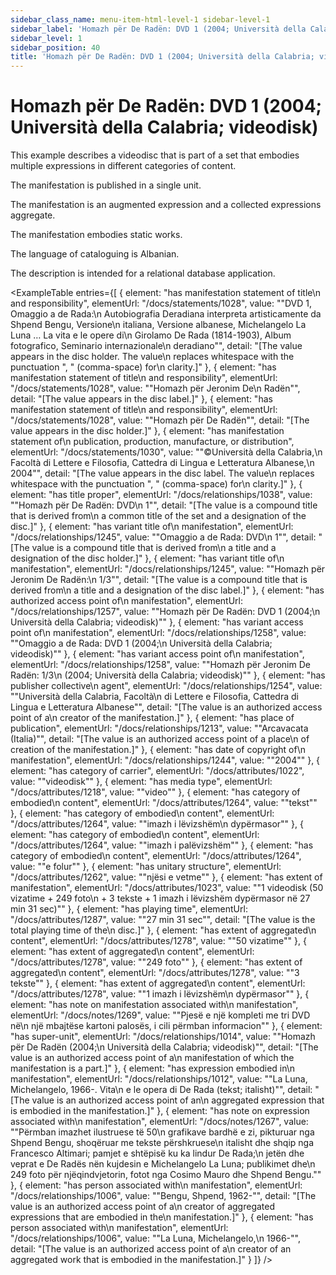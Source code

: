 ```yaml
---
sidebar_class_name: menu-item-html-level-1 sidebar-level-1
sidebar_label: 'Homazh për De Radën: DVD 1 (2004; Università della Calabria; videodisk)'
sidebar_level: 1
sidebar_position: 40
title: 'Homazh për De Radën: DVD 1 (2004; Università della Calabria; videodisk)'
---
```


# Homazh për De Radën: DVD 1 (2004; Università della Calabria; videodisk)

This example describes a videodisc that is part of a set that embodies multiple
              expressions in different categories of content.

The manifestation is published in a single unit.

The manifestation is an augmented expression and a collected expressions
              aggregate.

The manifestation embodies static works.

The language of cataloguing is Albanian.

The description is intended for a relational database application.

<ExampleTable
  entries={[
    {
      element: "has manifestation statement of title\n                      and responsibility",
      elementUrl: "/docs/statements/1028",
      value: "\"DVD 1, Omaggio a de Rada:\n                    Autobiografia Deradiana interpreta artisticamente da Shpend Bengu, Versione\n                    italiana, Versione albanese, Michelangelo La Luna … La vita e le opere di\n                    Girolamo De Rada (1814-1903), Album fotografico, Seminario internazionale\n                    deradiano\"",
      detail: "[The value appears in the disc holder. The value\n                      replaces whitespace with the punctuation \", \" (comma-space) for\n                      clarity.]"
    },
    {
      element: "has manifestation statement of title\n                      and responsibility",
      elementUrl: "/docs/statements/1028",
      value: "\"Homazh për Jeronim De\n                    Radën\"",
      detail: "[The value appears in the disc label.]"
    },
    {
      element: "has manifestation statement of title\n                      and responsibility",
      elementUrl: "/docs/statements/1028",
      value: "\"Homazh për De Radën\"",
      detail: "[The value appears in the disc holder.]"
    },
    {
      element: "has manifestation statement of\n                      publication, production, manufacture, or distribution",
      elementUrl: "/docs/statements/1030",
      value: "\"©Università della Calabria,\n                    Facoltà di Lettere e Filosofia, Cattedra di Lingua e Letteratura Albanese,\n                    2004\"",
      detail: "[The value appears in the disc label. The value\n                      replaces whitespace with the punctuation \", \" (comma-space) for\n                      clarity.]"
    },
    {
      element: "has title proper",
      elementUrl: "/docs/relationships/1038",
      value: "\"Homazh për De Radën: DVD\n                    1\"",
      detail: "[The value is a compound title that is derived from\n                      a common title of the set and a designation of the disc.]"
    },
    {
      element: "has variant title of\n                      manifestation",
      elementUrl: "/docs/relationships/1245",
      value: "\"Omaggio a de Rada: DVD\n                    1\"",
      detail: "[The value is a compound title that is derived from\n                      a title and a designation of the disc holder.]"
    },
    {
      element: "has variant title of\n                      manifestation",
      elementUrl: "/docs/relationships/1245",
      value: "\"Homazh për Jeronim De Radën:\n                    1/3\"",
      detail: "[The value is a compound title that is derived from\n                      a title and a designation of the disc label.]"
    },
    {
      element: "has authorized access point of\n                    manifestation",
      elementUrl: "/docs/relationships/1257",
      value: "\"Homazh për De Radën: DVD 1 (2004;\n                  Università della Calabria; videodisk)\""
    },
    {
      element: "has variant access point of\n                    manifestation",
      elementUrl: "/docs/relationships/1258",
      value: "\"Omaggio a de Rada: DVD 1 (2004;\n                  Università della Calabria; videodisk)\""
    },
    {
      element: "has variant access point of\n                    manifestation",
      elementUrl: "/docs/relationships/1258",
      value: "\"Homazh për Jeronim De Radën: 1/3\n                  (2004; Università della Calabria; videodisk)\""
    },
    {
      element: "has publisher collective\n                    agent",
      elementUrl: "/docs/relationships/1254",
      value: "\"Università della Calabria, Facoltà\n                    di Lettere e Filosofia, Cattedra di Lingua e Letteratura Albanese\"",
      detail: "[The value is an authorized access point of a\n                      creator of the manifestation.]"
    },
    {
      element: "has place of publication",
      elementUrl: "/docs/relationships/1213",
      value: "\"Arcavacata (Italia)\"",
      detail: "[The value is an authorized access point of a place\n                      of creation of the manifestation.]"
    },
    {
      element: "has date of copyright of\n                    manifestation",
      elementUrl: "/docs/relationships/1244",
      value: "\"2004\""
    },
    {
      element: "has category of carrier",
      elementUrl: "/docs/attributes/1022",
      value: "\"videodisk\""
    },
    {
      element: "has media type",
      elementUrl: "/docs/attributes/1218",
      value: "\"video\""
    },
    {
      element: "has category of embodied\n                  content",
      elementUrl: "/docs/attributes/1264",
      value: "\"tekst\""
    },
    {
      element: "has category of embodied\n                  content",
      elementUrl: "/docs/attributes/1264",
      value: "\"imazh i lëvizshëm\n                  dypërmasor\""
    },
    {
      element: "has category of embodied\n                  content",
      elementUrl: "/docs/attributes/1264",
      value: "\"imazh i palëvizshëm\""
    },
    {
      element: "has category of embodied\n                  content",
      elementUrl: "/docs/attributes/1264",
      value: "\"e folur\""
    },
    {
      element: "has unitary structure",
      elementUrl: "/docs/attributes/1262",
      value: "\"njësi e vetme\""
    },
    {
      element: "has extent of manifestation",
      elementUrl: "/docs/attributes/1023",
      value: "\"1 videodisk (50 vizatime + 249 foto\n                  + 3 tekste + 1 imazh i lëvizshëm dypërmasor në 27 min 31 sec)\""
    },
    {
      element: "has playing time",
      elementUrl: "/docs/attributes/1287",
      value: "\"27 min 31 sec\"",
      detail: "[The value is the total playing time of the\n                      disc.]"
    },
    {
      element: "has extent of aggregated\n                  content",
      elementUrl: "/docs/attributes/1278",
      value: "\"50 vizatime\""
    },
    {
      element: "has extent of aggregated\n                  content",
      elementUrl: "/docs/attributes/1278",
      value: "\"249 foto\""
    },
    {
      element: "has extent of aggregated\n                  content",
      elementUrl: "/docs/attributes/1278",
      value: "\"3 tekste\""
    },
    {
      element: "has extent of aggregated\n                  content",
      elementUrl: "/docs/attributes/1278",
      value: "\"1 imazh i lëvizshëm\n                  dypërmasor\""
    },
    {
      element: "has note on manifestation associated with\n                    manifestation",
      elementUrl: "/docs/notes/1269",
      value: "\"Pjesë e një kompleti me tri DVD në\n                  një mbajtëse kartoni palosës, i cili përmban informacion\""
    },
    {
      element: "has super-unit",
      elementUrl: "/docs/relationships/1014",
      value: "\"Homazh për De Radën (2004;\n                      Università della Calabria; videodisk)\"",
      detail: "[The value is an authorized access point of a\n                      manifestation of which the manifestation is a part.]"
    },
    {
      element: "has expression embodied in\n                      manifestation",
      elementUrl: "/docs/relationships/1012",
      value: "\"La Luna, Michelangelo, 1966-. Vita\n                    e le opera di De Rada (tekst; italisht)\"",
      detail: "[The value is an authorized access point of an\n                      aggregated expression that is embodied in the manifestation.]"
    },
    {
      element: "has note on expression associated with\n                    manifestation",
      elementUrl: "/docs/notes/1267",
      value: "\"Përmban imazhet ilustruese të 50\n                  grafikave bardhë e zi, pikturuar nga Shpend Bengu, shoqëruar me tekste përshkruese\n                  italisht dhe shqip nga Francesco Altimari; pamjet e shtëpisë ku ka lindur De Rada;\n                  jetën dhe veprat e De Radës nën kujdesin e Michelangelo La Luna; publikimet dhe\n                  249 foto për njëqindvjetorin, fotot nga Cosimo Mauro dhe Shpend Bengu.\""
    },
    {
      element: "has person associated with\n                      manifestation",
      elementUrl: "/docs/relationships/1006",
      value: "\"Bengu, Shpend, 1962-\"",
      detail: "[The value is an authorized access point of a\n                      creator of aggregated expressions that are embodied in the\n                      manifestation.]"
    },
    {
      element: "has person associated with\n                      manifestation",
      elementUrl: "/docs/relationships/1006",
      value: "\"La Luna, Michelangelo,\n                    1966-\"",
      detail: "[The value is an authorized access point of a\n                      creator of an aggregated work that is embodied in the manifestation.]"
    }
  ]}
/>
